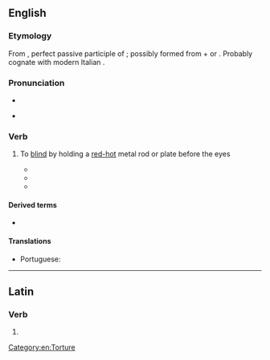 ==English==
{{wikipedia}}

===Etymology===
From {{der|en|LL.|abacinātus}}, perfect passive participle of {{m|la|abacinō}}; possibly formed from {{m|la|ab||off}} + {{m|la|bacīnum||a basin}} or {{m|la|bacīnus}}. Probably cognate with modern Italian {{m|it|abbacinare||to dazzle}}.

===Pronunciation===
* {{audio|En-uk-abacinate.ogg|Audio (UK)|lang=en}}
* {{a|UK}} {{IPA|/æbˈæsɪneɪt/|lang=en}}

===Verb===
{{en-verb|abacinat}}

# {{lb|en|transitive|rare}} To [[blind]] by holding a [[red-hot]] metal rod or plate before the eyes
#* {{quote-book|1905|James M. Ludlow|Sir Raoul|pageurl=http://books.google.com/books?id=kXEmmDGmYdEC&q=%22not+of+hot+irons+but%22|page=233
|passage="You young scapegrace," said Dandolo, "I will myself '''abacinate''' you — in the Venetian way." "How's that?" "Blind your eyes with the glare, not of hot irons, but of new ducats. Count your pile."}}
#* {{quote-book|1945|Robert Hardy Andrews|Burning Gold|url=http://books.google.com/books?id=v-58AAAAMAAJ|page=196
|passage=Their straining eyes '''abacinated''' by the cup of terror, their throats stopped, their powers dead within them, they hung breathless, motionless.}}
#* {{quote-book|1999|Srinivas Aravamudan|Tropicopolitans|page=220|pageurl=http://books.google.com/books?id=17oU9nBX_N8C&pg=PA220|isbn=082232315X
|passage=This chiasmic image of the subject's imperviousness suggests a sensory deprivation beyond sublimity, like that of '''abacinated''' anti-epistemology.}}

====Derived terms====
{{der-top}}
* {{l|en|abacination}}
{{der-mid}}
{{der-bottom}}

====Translations====
{{trans-top|to blind by holding a red-hot metal rod or plate before the eyes}}
* Portuguese: {{t+|pt|abacinar}}
{{trans-mid}}
{{trans-bottom}}

[[Category:en:Torture]]

----

==Latin==

===Verb===
{{la-verb-form|abacināte}}

# {{inflection of|abacinō||1|p|pres|actv|impr|lang=la}}